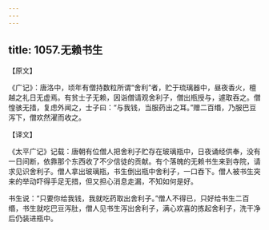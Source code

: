 ```yaml
---
---
---
```

title: 1057.无赖书生
---



【原文】

《广记》：唐洛中，顷年有僧持数粒所谓“舍利”者，贮于琉璃器中，昼夜香火，檀越之礼日无虚焉。有贫士子无赖，因诣僧请观舍利子，僧出瓶授与，遽取吞之。僧惶骇无措，复虑外闻之，士子曰：“与我钱，当服药出之耳。”赠二百缗，乃服巴豆泻下，僧欢然濯而收之。

【译文】

《太平广记》记载：唐朝有位僧人把舍利子贮存在玻璃瓶中，日夜诵经供奉，没有一日间断，依靠那个东西收了不少信徒的贡献。有个落魄的无赖书生来到寺院，请求见识舍利子。僧人拿出玻璃瓶，书生倒出瓶中舍利子，一口吞下。僧人被书生突来的举动吓得手足无措，但又担心消息走漏，不知如何是好。

书生说：“只要你给我钱，我就吃药取出舍利子。”僧人不得已，只好给书生二百缗，书生就吃巴豆泻肚，僧人见书生泻出舍利子，满心欢喜的拣起舍利子，洗干净后仍装进瓶中。